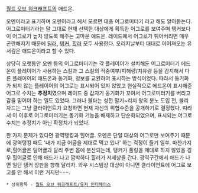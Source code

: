 [[월드 오브 워크래프트]]의 애드온.

오멘이라고 표기하며 오멘이라고 해서 모르면 대충 어그로미터기 라고 해도 알아듣는다. 어그로미터기라는 말 그대로 현재 선택한 대상에게 획득한 어그로를 보여주며 탱커보다 이 어그로가 높지 않도록 해주는 고마운 애드온. 레이드에서 어그로가 튀어버리면 매우 곤란해지기 때문에 [[딜러]], [[탱커]], [[힐러]] 모두 사용한다. 오리지날부터 대대로 이어져오는 유서깊은 애드온이라고 할 수 있다.

상당히 오랫동안 오멘 등의 어그로미터기는 각 플레이어가 설치해둔 어그로미터기 에드온이 플레이어가 사용하는 스킬과 그 스킬의 적중여부/피해량/치유량 등을 감지해서 다른 플레이어의 애드온과 동기화, 정보를 교환하여 표시하는 방식이었다. 따라서 동기화가 되지 않는 플레이어의 어그로는 표시되어 있지 않았고 현실적으로 에드온이 표시해준 어그로 수치는 '''추정치'''였으며 레이드 중 갑자기 동기화가 꼬여서 어그로미터기를 버리고 감을 믿어야 하는 일도 있었다. 그러나 불타는 성전 말기~리치 왕의 분노 도입 전, 블리자드는 그냥 클라이언트가 요청하면 현재 자신의 위협수준을 공개하기로 결정했다. 따라서 이 이후로 어그로미터기는 동기화 기능을 배제하고 단순화되었으며, 표시되는 어그로 수치는 추정치가 아닌 확정치가 되었다.

한 가지 문제가 있다면 광역탱킹과 힐어글. 오멘은 단일 대상의 어그로만 보여주기 때문에 광역탱킹 때도 '내가 지금 어글을 제대로 먹고 있나' 하는 걱정이 들기 일쑤. 마찬가지로,힐어글은 딜어글과 달리 주변 몹에 분산되는데, 탱커가 풀링을 제대로 하지 않았을 경우 힐어글로 인해 애드가 나고 깜박하다 힐러가 저세상을 간다. 광역구간에서 애드가 나면 일단 탱커 장판을 향해 달리자. 와우 시스템상 대상이 아니면 클라이언트에 어그로 보고를 안 해서 이런 거지만······.


 * 상위항목 - [[월드 오브 워크래프트/유저 인터페이스]] 
